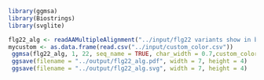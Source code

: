 ```r
library(ggmsa)
library(Biostrings)
library(svglite)
```


```r
flg22_alg <- readAAMultipleAlignment("../input/flg22 variants show in bubble plot.fasta", 'fasta')
mycustom <- as.data.frame(read.csv("../input/custom_color.csv"))
 ggmsa(flg22_alg, 1, 22, seq_name = TRUE, char_width = 0.7,custom_color = mycustom,  font = "helvetical") + geom_seqlogo(custom_color = mycustom)
 ggsave(filename = "../output/flg22_alg.pdf", width = 7, height = 4)
 ggsave(filename = "../output/flg22_alg.svg", width = 7, height = 4)
```





































































































